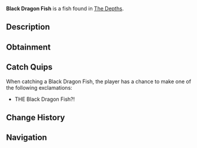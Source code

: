 {{FishInfobox
|image          = Black Dragon Fish.png
|rarity         = Rare
|sea            = First Sea
|location       = [[The Depths]]
|sublocation    = 
|sources        = Fishing Rod
|radar_location = 
|xp             = 120
|weather        = 
|time           = Night
|season         = 
|bait           = Deep Coral
|base_weight    = 40
|base_value     = 500
|weight_range   = 25
|base_chance    = 10
|base_resil     = 45
}}
'''Black Dragon Fish''' is a {{Rarity|Rare}} fish found in [[The Depths]].

== Description ==
{{Description|A menacing fish with sharp fins and an eerie, black-scaled body.|Bestiary Entry}}

== Obtainment ==
{{Description|Found in the deepest ocean trenches, far from light.|Bestiary Hint}}
{{Fish Availability|
The Depths
The Depths/Absolute Darkness
|top_rods      = 
Krampus's Rod\63347.82\95245.91;
Magma Rod\60119.15\90391.48;
Plastic Rod\55391.16\83283.73;
Leviathan's Fang Rod\48552.2\76047.95;
Great Rod of Oscar\45208.09\57275.05;
Fast Rod\40026.8\70806.35;
Heaven's Rod\33605.44\68056.63;
Trident Rod\43551.28\61566.67;
Free Spirit Rod\42915.36\62805.31;
Astralhook Rod\42860\56890.24;
Ethereal Prism Rod\42813.13\57031;
Seraphic Rod\41290.37\56890.78;
No-Life Rod\41084.7\58757.27;
Challenger's Rod\39275.82\55926.87;
Rod Of The Forgotten Fang\38633.42\54524.21;
Blazebringer Rod\36141.03\52382.72;
Rod Of The Depths\34741.13\49540;
Rod Of The Exalted One\34175.99\47708.85;
Zeus Rod\34055.62\49360.14;
Verdant Shear Rod\33558.62\49321.33;
Depthseeker Rod\30752.1\45412.62;
Avalanche Rod\27735.02\41036.18;
Volcanic Rod\26536.57\38462.04;
Steady Rod\11576.11\13517.62
|recommended   = Trident Rod
}}

== Catch Quips ==
When catching a Black Dragon Fish, the player has a chance to make one of the following exclamations:
* THE Black Dragon Fish?!

== Change History ==
{{Change History|{{subst:Current Version}}}}

== Navigation ==
{{Fish Navbox|The Depths}}